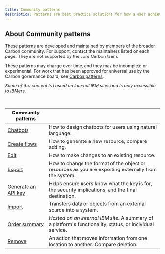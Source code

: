 ```yaml
---
title: Community patterns
description: Patterns are best practice solutions for how a user achieves a goal. They show reusable combinations of components and templates that address common user objectives with sequences and flows.
---
```


## About Community patterns

These patterns are developed and maintained by members of the broader Carbon community. For support, contact the maintainers listed on each page. They are not supported by the core Carbon team.

These patterns may change over time, and they may be incomplete or experimental. For work that has been approved for universal use by the Carbon governance board, see [Carbon patterns](/patterns/overview).

_Some of this content is hosted on internal IBM sites and is only accessible to IBMers._

<br />

| Community patterns                                                                                         |                                                                                                           |
| ---------------------------------------------------------------------------------------------------------- | --------------------------------------------------------------------------------------------------------- |
| [Chatbots](/community/patterns/chatbot/overview)                                                           | How to design chatbots for users using natural language.                                                  |
| [Create flows](/community/patterns/create-flows)                                                           | How to generate a new resource; compare adding.                                                           |
| [Edit](/community/patterns/edit-pattern)                                                                   | How to make changes to an existing resource.                                                              |
| [Export](/community/patterns/export-pattern)                                                               | How to change the format of the object or resources as you are exporting externally from the system.      |
| [Generate an API key](/community/patterns/generate-an-api-key)                                             | Helps ensure users know what the key is for, the security implications, and the final destination.        |
| [Import](/community/patterns/import-pattern)                                                               | Transfers data or objects from an external source into a system.                                          |
| [Order summary](https://pages.github.ibm.com/CDAI-design/CDAI-design-website/patterns/order-summary/usage) | _Hosted on an internal IBM site._ A summary of a platform's functionality, status, or individual service. |
| [Remove](community/patterns/remove-pattern)                                                                | An action that moves information from one location to another. Compare deletion.                          |
